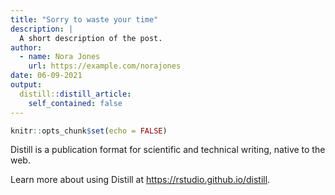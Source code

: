 ```yaml
---
title: "Sorry to waste your time"
description: |
  A short description of the post.
author:
  - name: Nora Jones
    url: https://example.com/norajones
date: 06-09-2021
output:
  distill::distill_article:
    self_contained: false
---
```



```r
knitr::opts_chunk$set(echo = FALSE)
```

Distill is a publication format for scientific and technical writing, native to the web.

Learn more about using Distill at <https://rstudio.github.io/distill>.


